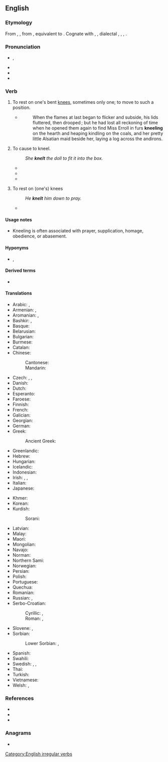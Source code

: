 ==English==

===Etymology===
From {{etyl|enm|en}} {{m|enm|knelen}}, {{m|enm|knewlen}}, from {{etyl|ang|en}} {{m|ang|cnēowlian||to kneel}}, equivalent to {{suffix|knee|le|lang=en}}. Cognate with {{cog|nl|knielen||to kneel}}, {{cog|nds|knelen||to kneel}}, {{etyl|de|-}} dialectal {{m|de|knielen}}, {{m|de|kneulen}}, {{m|de|knülen||to kneel}}, {{cog|da|knæle||to kneel}}.

===Pronunciation===
* {{enPR|nēl}}, {{IPA|/niːl/|lang=en}}
* {{audio|en-us-kneel.ogg|Audio (US)|lang=en}}
* {{rhymes|iːl|lang=en}}
* {{homophones|lang=en|Neal|Neil|Niel}}

===Verb===
{{en-verb|kneels|kneeling|knelt|past2=kneeled}}

# {{lb|en|intransitive}} To rest on one's bent [[knee]]s, sometimes only one; to move to such a position.
#* {{RQ:Chmbrs YngrSt|III}}
#*: When the flames at last began to flicker and subside, his lids fluttered, then drooped ; but he had lost all reckoning of time when he opened them again to find Miss Erroll in furs '''kneeling''' on the hearth and heaping kindling on the coals, and her pretty little Alsatian maid beside her, laying a log across the andirons.
# {{lb|en|transitive}} To cause to kneel.
#: ''She '''knelt''' the doll to fit it into the box.''
#* {{quote-journal| journal=The Ludgate Illustrated Magazine| title=The Red Rosary| author=K.L. Montgomery| volume=6| page=47| url=https://books.google.com/books?id=tTQZAAAAYAAJ| year=1898| passage=Raising the girl with unexpected strength, she bore her towards the chapel, the firesparks flickered in her eyes, as she '''knelt''' her burden against the altar step.}}
#* {{quote-book|title=On a Different Note| page=47| url=https://books.google.com/books?isbn=0953049221| author=Norman Horrod| year=2007| passage='''Kneel''' him down and stick his head in. No, don't let him up, just hold him there.}}
#* {{quote-book|title=Fraud Fighter: My Fables and Foibles| page=201| url=https://books.google.com/books?isbn=0470636777| author=Joseph T. Wells| year=2011| passage=He took the wife in his car to the piney woods outside town, and '''knelt''' her down.}}
# {{lb|en|reflexive|archaic}} To rest on (one's) knees
#: ''He '''knelt''' him down to pray.''
#* {{quote-book|title=The Poetical Works of Hemans, Heber, and Pollok| page=33| chapter=The Course of Time| author=Robert Pollok| url=https://books.google.com/books?id=4uSepgJLBp0C| year=1833| passage=Just when the damsel '''kneeled''' herself to pray.}}

====Usage notes====
* Kneeling is often associated with prayer, supplication, homage, obedience, or abasement.

====Hyponyms====
* {{l|en|kneel down}}, {{l|en|genuflect}}

====Derived terms====
* {{l|en|kneeler}}

====Translations====
{{trans-top|to stoop down and rest on the knee}}
* Arabic: {{t|ar|رَكَعَ}}, {{t|ar|جَثَا}}
* Armenian: {{t+|hy|ծնկի գալ}}, {{t|hy|խոնարվել}}
* Aromanian: {{t|rup|ndzinucljedzu}}, {{t|rup|ndzinuclju}}
* Bashkir: {{t|ba|тубыҡланыу|sc=Cyrl}}, {{t|ba|теҙләнеү|sc=Cyrl}}
* Basque: {{t+|eu|belaunikatu}}
* Belarusian: {{t-needed|be}}
* Bulgarian: {{t+|bg|коленича|sc=Cyrl}}
* Burmese: {{t+|my|ဒူးထောက်}}
* Catalan: {{t+|ca|agenollar-se}}
* Chinese:
*: Cantonese: {{t|yue|跪|tr=gwai6|sc=Hani}}
*: Mandarin: {{t+|cmn|下跪|tr=xiàguì|sc=Hani}}
* Czech: {{t+|cs|kleknout|alt=kleknout si}}, {{t+|cs|pokleknout}}, {{t+|cs|klečet}}
* Danish: {{t|da|knæle}}
* Dutch: {{t+|nl|knielen}}
* Esperanto: {{t|eo|genui}}
* Faroese: {{t|fo|leggja seg á knæ}}
* Finnish: {{t+|fi|polvistua}}
* French: {{t+|fr|agenouiller|alt=s'agenouiller}}
* Galician: {{t+|gl|axeonllar}}
* Georgian: {{t|ka|მუხლზე}}
* German: {{t+|de|knien}}
* Greek: {{t+|el|γονατίζω}}
*: Ancient Greek: {{t|grc|προσκυνέω}}
* Greenlandic: {{t|kl|seeqqumiarpoq}}
* Hebrew: {{t+|he|כָּרַע|tr=kara`|sc=Hebr}}
* Hungarian: {{t+|hu|térdel}}
* Icelandic: {{t|is|krjúpa}}
* Indonesian: {{t+|id|lutut|alt=berlutut}}
* Irish: {{t|ga|sléacht}} {{qualifier|move to a kneeling position}}, {{t|ga|[[téigh]] [[ar]] [[do]] [[glúine|ghlúine]]}} {{qualifier|move to a kneeling position}}, {{t|ga|[[bí]] [[ar]] [[do]] [[glúine|ghlúine]]}} {{qualifier|be in a kneeling position}}
* Italian: {{t|it|inginocchiarsi}}
* Japanese: {{t+|ja|跪く|tr=[[ひざまずく]], hizamazuku|sc=Jpan}}
{{trans-mid}}
* Khmer: {{t+|km|លុត|tr=lut|sc=Khmr}}
* Korean: {{t+|ko|꿇다}}
* Kurdish:
*: Sorani: {{t|ku|چه‌کبوون}}
* Latvian: {{t|lv|nomesties ceļos}}
* Malay: {{t|ms|berlutut}}
* Maori: {{t|mi|tūturi}}
* Mongolian: {{t|mn|өвдөг сөгдөн}}
* Navajo: {{t|nv|ntsideegeeh}}
* Norman: {{t|nrf|agenouoilli|alt=s'agenouoilli}}
* Northern Sami: {{t|se|čippostit}}
* Norwegian: {{t+|no|knele}}
* Persian: {{t+|fa|زانو زدن|tr=zânu zadan|sc=fa-Arab}}
* Polish: {{t+|pl|klęczeć}}
* Portuguese: {{t|pt|[[ajoelhar]]-[[se]]}}
* Quechua: {{t|qu|ullpukuy}}
* Romanian: {{t+|ro|îngenunchea}}
* Russian: {{t+|ru|преклоня́ться|impf}}, {{t|ru|[[стоя́ть]] [[н]]а [[колено|коле́нях]]|impf}}
* Serbo-Croatian:
*: Cyrillic: {{t|sh|клекнути|pf}}, {{t|sh|клечати|impf}}
*: Roman: {{t+|sh|kleknuti|pf}}, {{t+|sh|klečati|impf}}
* Slovene: {{t+|sl|poklekniti}}, {{t+|sl|klečati}}
* Sorbian:
*: Lower Sorbian: {{t|dsb|klěkaś|alt=klěkaś (se)|impf}} {{qualifier|move to a kneeling position}}, {{t|dsb|kólenkowaś|impf}} {{qualifier|be in a kneeling position}}
* Spanish: {{t+|es|arrodillarse}}
* Swahili: {{t|sw|kupiga magoti}}
* Swedish: {{t|sv|knäböja}}, {{t|sv|knäfalla}}, {{t|sv|falla på knä}}
* Thai: {{t+|th|คุกเข่า}}
* Turkish: {{t+|tr|diz çökmek}}
* Vietnamese: {{t+|vi|quì}}
* Welsh: {{t+|cy|penlinio}}, {{t|cy|penglinio}}
{{trans-bottom}}

===References===
* {{R:Century 1911}}
* {{R:Webster 1913}}
* {{R:OneLook}}

===Anagrams===
* {{anagrams|en|a=eekln|Kēlen}}

[[Category:English irregular verbs]]